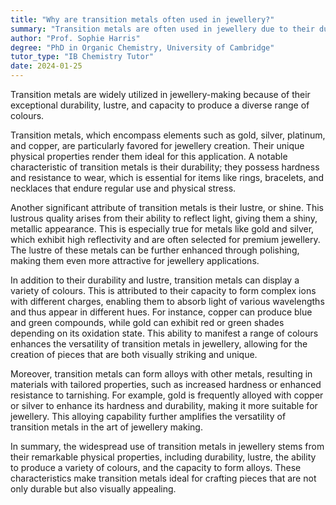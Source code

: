 ```yaml
---
title: "Why are transition metals often used in jewellery?"
summary: "Transition metals are often used in jewellery due to their durability, lustre, and ability to form a variety of colours."
author: "Prof. Sophie Harris"
degree: "PhD in Organic Chemistry, University of Cambridge"
tutor_type: "IB Chemistry Tutor"
date: 2024-01-25
---
```


Transition metals are widely utilized in jewellery-making because of their exceptional durability, lustre, and capacity to produce a diverse range of colours.

Transition metals, which encompass elements such as gold, silver, platinum, and copper, are particularly favored for jewellery creation. Their unique physical properties render them ideal for this application. A notable characteristic of transition metals is their durability; they possess hardness and resistance to wear, which is essential for items like rings, bracelets, and necklaces that endure regular use and physical stress.

Another significant attribute of transition metals is their lustre, or shine. This lustrous quality arises from their ability to reflect light, giving them a shiny, metallic appearance. This is especially true for metals like gold and silver, which exhibit high reflectivity and are often selected for premium jewellery. The lustre of these metals can be further enhanced through polishing, making them even more attractive for jewellery applications.

In addition to their durability and lustre, transition metals can display a variety of colours. This is attributed to their capacity to form complex ions with different charges, enabling them to absorb light of various wavelengths and thus appear in different hues. For instance, copper can produce blue and green compounds, while gold can exhibit red or green shades depending on its oxidation state. This ability to manifest a range of colours enhances the versatility of transition metals in jewellery, allowing for the creation of pieces that are both visually striking and unique.

Moreover, transition metals can form alloys with other metals, resulting in materials with tailored properties, such as increased hardness or enhanced resistance to tarnishing. For example, gold is frequently alloyed with copper or silver to enhance its hardness and durability, making it more suitable for jewellery. This alloying capability further amplifies the versatility of transition metals in the art of jewellery making.

In summary, the widespread use of transition metals in jewellery stems from their remarkable physical properties, including durability, lustre, the ability to produce a variety of colours, and the capacity to form alloys. These characteristics make transition metals ideal for crafting pieces that are not only durable but also visually appealing.
    